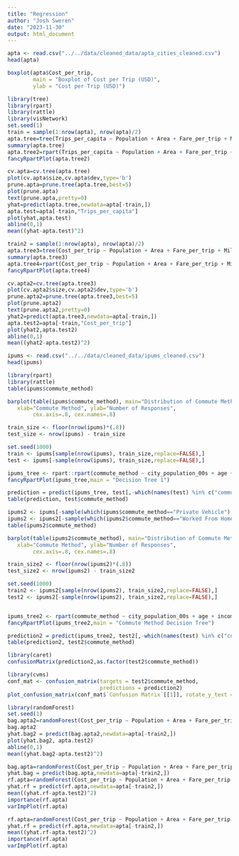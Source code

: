 ```yaml
---
title: "Regression"
author: "Josh Sweren"
date: "2023-11-30"
output: html_document
---
```


```r
apta <- read.csv("../../data/cleaned_data/apta_cities_cleaned.csv")
head(apta)
```

```r
boxplot(apta$Cost_per_trip, 
        main = "Boxplot of Cost per Trip (USD)", 
        ylab = "Cost per Trip (USD)")
```


```r
library(tree)
library(rpart)
library(rattle)
library(visNetwork)
set.seed(1)
train = sample(1:nrow(apta), nrow(apta)/2)
apta.tree=tree(Trips_per_capita ~ Population + Area + Fare_per_trip + Miles_per_trip, apta, subset=train)
summary(apta.tree)
apta.tree2=rpart(Trips_per_capita ~ Population + Area + Fare_per_trip + Miles_per_trip, apta ,subset=train)
fancyRpartPlot(apta.tree2)
```

```r
cv.apta=cv.tree(apta.tree)
plot(cv.apta$size,cv.apta$dev,type='b')
prune.apta=prune.tree(apta.tree,best=5)
plot(prune.apta)
text(prune.apta,pretty=0)
yhat=predict(apta.tree,newdata=apta[-train,])
apta.test=apta[-train,"Trips_per_capita"]
plot(yhat,apta.test)
abline(0,1)
mean((yhat-apta.test)^2)
```


```r
train2 = sample(1:nrow(apta), nrow(apta)/2)
apta.tree3=tree(Cost_per_trip ~ Population + Area + Fare_per_trip + Miles_per_trip, apta, subset=train2)
summary(apta.tree3)
apta.tree4=rpart(Cost_per_trip ~ Population + Area + Fare_per_trip + Miles_per_trip, apta ,subset=train2)
fancyRpartPlot(apta.tree4)
```

```r
cv.apta2=cv.tree(apta.tree3)
plot(cv.apta2$size,cv.apta2$dev,type='b')
prune.apta2=prune.tree(apta.tree3,best=5)
plot(prune.apta2)
text(prune.apta2,pretty=0)
yhat2=predict(apta.tree3,newdata=apta[-train,])
apta.test2=apta[-train,"Cost_per_trip"]
plot(yhat2,apta.test2)
abline(0,1)
mean((yhat2-apta.test2)^2)
```

```r
ipums <- read.csv("../../data/cleaned_data/ipums_cleaned.csv")
head(ipums)
```

```r
library(rpart)
library(rattle)
table(ipums$commute_method)
```

```r
barplot(table(ipums$commute_method), main="Distribution of Commute Methods",
   xlab="Commute Method", ylab="Number of Responses", 
        cex.axis=.8, cex.names=.8)
```


```r
train_size <- floor(nrow(ipums)*(.8))
test_size <- nrow(ipums) - train_size

set.seed(1000)
train <- ipums[sample(nrow(ipums), train_size,replace=FALSE),]
test <- ipums[-sample(nrow(ipums), train_size,replace=FALSE),]

ipums_tree <- rpart::rpart(commute_method ~ city_population_00s + age + income, data = train, method="class")
fancyRpartPlot(ipums_tree,main = "Decision Tree 1")

prediction = predict(ipums_tree, test[,-which(names(test) %in% c("commute_method"))], type="class")
table(prediction, test$commute_method)
```

```r
ipums2 <- ipums[-sample(which(ipums$commute_method=="Private Vehicle"), 44000),]
ipums2 <- ipums2[-sample(which(ipums2$commute_method=="Worked From Home"), 17000),]
table(ipums2$commute_method)
```

```r
barplot(table(ipums2$commute_method), main="Distribution of Commute Methods",
   xlab="Commute Method", ylab="Number of Responses", 
        cex.axis=.8, cex.names=.8)
```


```r
train_size2 <- floor(nrow(ipums2)*(.8))
test_size2 <- nrow(ipums2) - train_size2

set.seed(1000)
train2 <- ipums2[sample(nrow(ipums2), train_size2,replace=FALSE),]
test2 <- ipums2[-sample(nrow(ipums2), train_size2,replace=FALSE),]


ipums_tree2 <- rpart(commute_method ~ city_population_00s + age + income, data = train2, method="class")
fancyRpartPlot(ipums_tree2,main = "Commute Method Decision Tree")

prediction2 = predict(ipums_tree2, test2[,-which(names(test) %in% c("commute_method"))], type="class")
table(prediction2, test2$commute_method)
```

```r
library(caret)
confusionMatrix(prediction2,as.factor(test2$commute_method))
```

```r
library(cvms)
conf_mat <- confusion_matrix(targets = test2$commute_method,
                             predictions = prediction2)
plot_confusion_matrix(conf_mat$`Confusion Matrix`[[1]], rotate_y_text = FALSE)
```


```r
library(randomForest)
set.seed(1)
bag.apta2=randomForest(Cost_per_trip ~ Population + Area + Fare_per_trip + Miles_per_trip, data=apta,subset=train2, mtry=4, importance=TRUE)
bag.apta2
yhat.bag2 = predict(bag.apta2,newdata=apta[-train2,])
plot(yhat.bag2, apta.test2)
abline(0,1)
mean((yhat.bag2-apta.test2)^2)
```

```r
bag.apta=randomForest(Cost_per_trip ~ Population + Area + Fare_per_trip + Miles_per_trip,data=apta,subset=train2, mtry=4, ntree=25)
yhat.bag = predict(bag.apta,newdata=apta[-train2,])
rf.apta=randomForest(Cost_per_trip ~ Population + Area + Fare_per_trip + Miles_per_trip, data=apta,subset=train2,mtry=2,importance=TRUE)
yhat.rf = predict(rf.apta,newdata=apta[-train2,])
mean((yhat.rf-apta.test2)^2)
importance(rf.apta)
varImpPlot(rf.apta)
```

```r
rf.apta=randomForest(Cost_per_trip ~ Population + Area + Fare_per_trip + Miles_per_trip, data=apta,subset=train2,mtry=2,importance=TRUE)
yhat.rf = predict(rf.apta,newdata=apta[-train2,])
mean((yhat.rf-apta.test2)^2)
importance(rf.apta)
varImpPlot(rf.apta)
```

